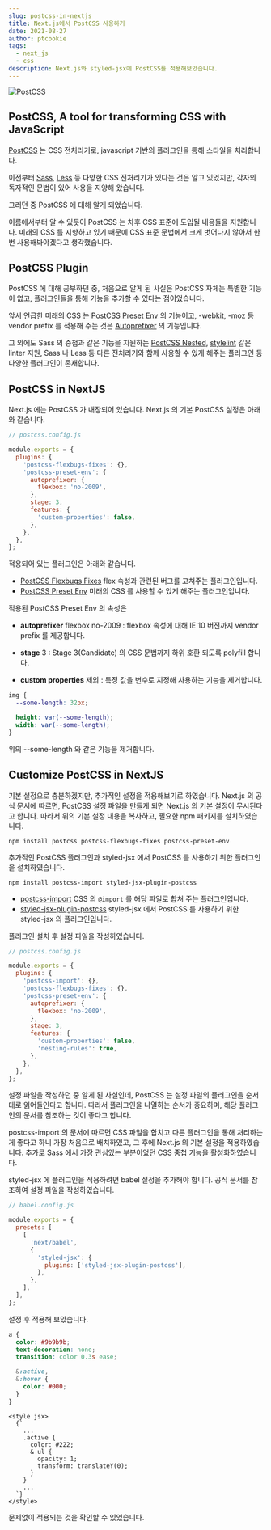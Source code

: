 ```yaml
---
slug: postcss-in-nextjs
title: Next.js에서 PostCSS 사용하기
date: 2021-08-27
author: ptcookie
tags:
  - next_js
  - css
description: Next.js와 styled-jsx에 PostCSS를 적용해보았습니다.
---
```


![PostCSS](/images/postcss-in-nextjs.png)

## PostCSS, A tool for transforming CSS with JavaScript

[PostCSS](https://postcss.org/) 는 CSS 전처리기로,
javascript 기반의 플러그인을 통해 스타일을 처리합니다.

이전부터 [Sass](https://sass-lang.com/), [Less](https://lesscss.org/) 등
다양한 CSS 전처리기가 있다는 것은 알고 있었지만, 각자의 독자적인 문법이 있어 사용을 지양해 왔습니다.

그러던 중 PostCSS 에 대해 알게 되었습니다.

이름에서부터 알 수 있듯이 PostCSS 는 차후 CSS 표준에 도입될 내용들을 지원합니다.
미래의 CSS 를 지향하고 있기 때문에 CSS 표준 문법에서 크게 벗어나지 않아서 한 번 사용해봐야겠다고 생각했습니다.

## PostCSS Plugin

PostCSS 에 대해 공부하던 중, 처음으로 알게 된 사실은 PostCSS 자체는 특별한 기능이 없고,
플러그인들을 통해 기능을 추가할 수 있다는 점이었습니다.

앞서 언급한 미래의 CSS 는 [PostCSS Preset Env](https://preset-env.cssdb.org/) 의 기능이고,
-webkit, -moz 등 vendor prefix 를 적용해 주는 것은 [Autoprefixer](https://github.com/postcss/autoprefixer) 의 기능입니다.

그 외에도 Sass 의 중첩과 같은 기능을 지원하는 [PostCSS Nested](https://github.com/postcss/postcss-nested),
[stylelint](https://stylelint.io/) 같은 linter 지원,
Sass 나 Less 등 다른 전처리기와 함께 사용할 수 있게 해주는 플러그인 등 다양한 플러그인이 존재합니다.

## PostCSS in NextJS

Next.js 에는 PostCSS 가 내장되어 있습니다.
Next.js 의 기본 PostCSS 설정은 아래와 같습니다.

```javascript
// postcss.config.js

module.exports = {
  plugins: {
    'postcss-flexbugs-fixes': {},
    'postcss-preset-env': {
      autoprefixer: {
        flexbox: 'no-2009',
      },
      stage: 3,
      features: {
        'custom-properties': false,
      },
    },
  },
};
```

적용되어 있는 플러그인은 아래와 같습니다.

- [PostCSS Flexbugs Fixes](https://github.com/luisrudge/postcss-flexbugs-fixes)
  flex 속성과 관련된 버그를 고쳐주는 플러그인입니다.
- [PostCSS Preset Env](https://preset-env.cssdb.org/)
  미래의 CSS 를 사용할 수 있게 해주는 플러그인입니다.

적용된 PostCSS Preset Env 의 속성은

- **autoprefixer** flexbox no-2009 : flexbox 속성에 대해 IE 10 버전까지 vendor prefix 를 제공합니다.

- **stage** 3 : Stage 3(Candidate) 의 CSS 문법까지 하위 호환 되도록 polyfill 합니다.

- **custom properties** 제외 : 특정 값을 변수로 지정해 사용하는 기능을 제거합니다.

```css
img {
  --some-length: 32px;

  height: var(--some-length);
  width: var(--some-length);
}
```

위의 --some-length 와 같은 기능을 제거합니다.

## Customize PostCSS in NextJS

기본 설정으로 충분하겠지만, 추가적인 설정을 적용해보기로 하였습니다.
Next.js 의 공식 문서에 따르면, PostCSS 설정 파일을 만들게 되면 Next.js 의 기본 설정이 무시된다고 합니다.
따라서 위의 기본 설정 내용을 복사하고, 필요한 npm 패키지를 설치하였습니다.

```shell
npm install postcss postcss-flexbugs-fixes postcss-preset-env
```

추가적인 PostCSS 플러그인과 styled-jsx 에서 PostCSS 를 사용하기 위한 플러그인을 설치하였습니다.

```shell
npm install postcss-import styled-jsx-plugin-postcss
```

- [postcss-import](https://github.com/postcss/postcss-import)
  CSS 의 `@import` 를 해당 파일로 합쳐 주는 플러그인입니다.
- [styled-jsx-plugin-postcss](https://github.com/giuseppeg/styled-jsx-plugin-postcss)
  styled-jsx 에서 PostCSS 를 사용하기 위한 styled-jsx 의 플러그인입니다.

플러그인 설치 후 설정 파일을 작성하였습니다.

```javascript
// postcss.config.js

module.exports = {
  plugins: {
    'postcss-import': {},
    'postcss-flexbugs-fixes': {},
    'postcss-preset-env': {
      autoprefixer: {
        flexbox: 'no-2009',
      },
      stage: 3,
      features: {
        'custom-properties': false,
        'nesting-rules': true,
      },
    },
  },
};
```

설정 파일을 작성하던 중 알게 된 사실인데, PostCSS 는 설정 파일의 플러그인을 순서대로 읽어들인다고 합니다.
따라서 플러그인을 나열하는 순서가 중요하며, 해당 플러그인의 문서를 참조하는 것이 좋다고 합니다.

postcss-import 의 문서에 따르면 CSS 파일을 합치고 다른 플러그인을 통해 처리하는 게 좋다고 하니 가장 처음으로 배치하였고,
그 후에 Next.js 의 기본 설정을 적용하였습니다. 추가로 Sass 에서 가장 관심있는 부분이었던 CSS 중첩 기능을 활성화하였습니다.

styled-jsx 에 플러그인을 적용하려면 babel 설정을 추가해야 합니다. 공식 문서를 참조하여 설정 파일을 작성하였습니다.

```javascript
// babel.config.js

module.exports = {
  presets: [
    [
      'next/babel',
      {
        'styled-jsx': {
          plugins: ['styled-jsx-plugin-postcss'],
        },
      },
    ],
  ],
};
```

설정 후 적용해 보았습니다.

```css
a {
  color: #9b9b9b;
  text-decoration: none;
  transition: color 0.3s ease;

  &:active,
  &:hover {
    color: #000;
  }
}
```

```tsx
<style jsx>
  {`
    ...
    .active {
      color: #222;
      & ul {
        opacity: 1;
        transform: translateY(0);
      }
    }
    ...
  `}
</style>
```

문제없이 적용되는 것을 확인할 수 있었습니다.
